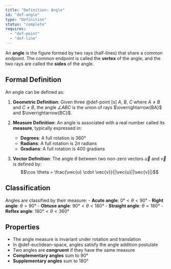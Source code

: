 ```yaml
---
title: "Definition: Angle"
id: "def-angle"
type: "Definition"
status: "complete"
requires:
  - "def-point"
  - "def-line"
---
```


An **angle** is the figure formed by two rays (half-lines) that share a common endpoint. The common endpoint is called the **vertex** of the angle, and the two rays are called the **sides** of the angle.

## Formal Definition

An angle can be defined as:

1. **Geometric Definition**: Given three @def-point[s] $A$, $B$, $C$ where $A \neq B$ and $C \neq B$, the angle $\angle ABC$ is the union of rays $\overrightarrow{BA}$ and $\overrightarrow{BC}$.

2. **Measure Definition**: An angle is associated with a real number called its **measure**, typically expressed in:
   - **Degrees**: A full rotation is $360°$
   - **Radians**: A full rotation is $2\pi$ radians
   - **Gradians**: A full rotation is $400$ gradians

3. **Vector Definition**: The angle $\theta$ between two non-zero vectors $\vec{u}$ and $\vec{v}$ is defined by:
   $$\cos \theta = \frac{\vec{u} \cdot \vec{v}}{|\vec{u}||\vec{v}|}$$

## Classification

Angles are classified by their measure:
- **Acute angle**: $0° < \theta < 90°$
- **Right angle**: $\theta = 90°$
- **Obtuse angle**: $90° < \theta < 180°$
- **Straight angle**: $\theta = 180°$
- **Reflex angle**: $180° < \theta < 360°$

## Properties

- The angle measure is invariant under rotation and translation
- In @def-euclidean-space, angles satisfy the angle addition postulate
- Two angles are **congruent** if they have the same measure
- **Complementary angles** sum to $90°$
- **Supplementary angles** sum to $180°$